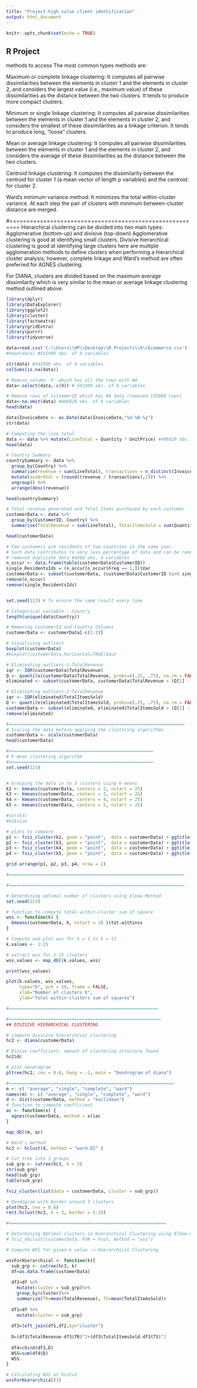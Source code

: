 ---
title: "Project-high value client identification"
output: html_document
---

```{r setup, include=FALSE}
knitr::opts_chunk$set(echo = TRUE)
```

## R Project


methods to access 
The most common types methods are:
  
Maximum or complete linkage clustering: It computes all pairwise dissimilarities
between the elements in cluster 1 and the elements in cluster 2, and considers 
the largest value (i.e., maximum value) of these dissimilarities as the distance
between the two clusters. It tends to produce more compact clusters.

Minimum or single linkage clustering: It computes all pairwise dissimilarities 
between the elements in cluster 1 and the elements in cluster 2, and considers 
the smallest of these dissimilarities as a linkage criterion. It tends to produce
long, “loose” clusters.

Mean or average linkage clustering: It computes all pairwise dissimilarities 
between the elements in cluster 1 and the elements in cluster 2, and considers 
the average of these dissimilarities as the distance between the two clusters.

Centroid linkage clustering: It computes the dissimilarity between the centroid
for cluster 1 (a mean vector of length p variables) and the centroid for 
cluster 2.

Ward’s minimum variance method: It minimizes the total within-cluster variance.
At each step the pair of clusters with minimum between-cluster distance are merged.

#=========================================================
Hierarchical clustering can be divided into two main types: 
Agglomerative (bottom-up) and divisive (top-down)
Agglomerative clustering is good at identifying small clusters. 
Divisive hierarchical clustering is good at identifying large clusters
here are multiple agglomeration methods to define clusters when performing a 
hierarchical cluster analysis; however, complete linkage and Ward’s method are 
often preferred for AGNES clustering. 

For DIANA, clusters are divided based on the maximum average dissimilarity 
which is very similar to the mean or average linkage clustering method outlined
above.

```{r}
library(dplyr)
library(DataExplorer)
library(ggplot2)
library(cluster)
library(factoextra)
library(gridExtra)
library(purrr)
library(tidyverse)

data=read.csv('C:\\Users\\HP\\Desktop\\R Projects\\6\\Ecommerce.csv')
#head(data) #541909 obs. of 9 variables

str(data) #541909 obs. of 9 variables
colSums(is.na(data))

# Remove column 'X' which has all the rows with NA
data<-select(data,-c(X)) # 541909 obs. of 8 variables

# Remove rows of CustomerID which has NA data (removed 135080 rows)
data<-na.omit(data) #406829 obs. of 8 variables
head(data)

data$InvoiceDate <- as.Date(data$InvoiceDate,"%d-%B-%y")
str(data)

# Computing the line total 
data <- data %>% mutate(LineTotal = Quantity * UnitPrice) #406829 obs. of 9 variables
head(data)

# Country Summary
countrySummary <- data %>% 
  group_by(Country) %>% 
  summarise(revenue = sum(LineTotal), transactions = n_distinct(InvoiceNo)) %>% 
  mutate(aveOrdVal = (round((revenue / transactions),2))) %>% 
  ungroup() %>% 
  arrange(desc(revenue)) 

head(countrySummary)

# Total revenue generated and Total Items purchased by each customer 
customerData <- data %>% 
  group_by(CustomerID, Country) %>% 
  summarise(TotalRevenue = sum(LineTotal), TotalItemsSold = sum(Quantity))

head(customerData)

# Few customers are residents of two countries in the same year.  
# Such data contributes to very less percentage of data and can be removed to ensure correct functionality for working with data.  
# removed duplicate data #4364 obs, 4 variables
n_occur <- data.frame(table(customerData$CustomerID)) 
single_ResidentsIds = (n_occur[n_occur$Freq == 1,])$Var
customerData <- subset(customerData, (customerData$CustomerID %in% single_ResidentsIds)) 
remove(n_occur) 
remove(single_ResidentsIds) 


set.seed(123) # To ensure the same result every time 

# Categorical variable - Country 
length(unique(data$Country))

# Removing CustomerId and Country Columns 
customerData <- customerData[-c(1:2)] 

# Visualizing outliers 
boxplot(customerData)
#boxplot(customerData,horizontal=TRUE)$out

# Eliminating outliers-1-TotalRevenue
iqr <- IQR(customerData$TotalRevenue) 
Q <- quantile(customerData$TotalRevenue, probs=c(.25, .75), na.rm = FALSE) 
eliminated <- subset(customerData, customerData$TotalRevenue > (Q[1] - 1.5*iqr) & customerData$TotalRevenue < (Q[2]+1.5*iqr)) 

# Eliminating outliers-2-TotalRevenue
iqr <- IQR(eliminated$TotalItemsSold) 
Q <- quantile(eliminated$TotalItemsSold, probs=c(.25, .75), na.rm = FALSE) 
customerData <- subset(eliminated, eliminated$TotalItemsSold > (Q[1] - 1.5*iqr) & eliminated$TotalItemsSold < (Q[2]+1.5*iqr)) 
remove(eliminated) 

#===================================================================
# Scaling the data before applying the clustering algorithms 
customerData <- scale(customerData)  
head(customerData)

#=======================================================
# K-mean clustering algorithm
#=======================================================
set.seed(123) 


# Grouping the data in to 3 clusters using k-means 
k2 <- kmeans(customerData, centers = 2, nstart = 25)
k3 <- kmeans(customerData, centers = 3, nstart = 25) 
k4 <- kmeans(customerData, centers = 4, nstart = 25)
k5 <- kmeans(customerData, centers = 5, nstart = 25)

#str(k3)
#k3$size

# plots to compare 
p1 <- fviz_cluster(k2, geom = "point",  data = customerData) + ggtitle("k = 2") 
p2 <- fviz_cluster(k3, geom = "point",  data = customerData) + ggtitle("k = 3") 
p3 <- fviz_cluster(k4, geom = "point",  data = customerData) + ggtitle("k = 4") 
p4 <- fviz_cluster(k5, geom = "point",  data = customerData) + ggtitle("k = 5") 

grid.arrange(p1, p2, p3, p4, nrow = 2)

#===================================================================

#===================================================================

# Determining optimal number of clusters using Elbow Method 
set.seed(123) 

# function to compute total within-cluster sum of square  
wss <- function(k) { 
  kmeans(customerData, k, nstart = 10 )$tot.withinss 
} 

# Compute and plot wss for k = 1 to k = 15 
k.values <- 1:15 

# extract wss for 2-15 clusters 
wss_values <- map_dbl(k.values, wss)

print(wss_values)

plot(k.values, wss_values, 
     type="b", pch = 19, frame = FALSE,  
     xlab="Number of clusters K", 
     ylab="Total within-clusters sum of squares")

#=========================================================

#==========================================================
## DIVISIVE HIERARCHICAL CLUSTERING 

# compute divisive hierarchical clustering 
hc2 <- diana(customerData) 

# Divise coefficient; amount of clustering structure found 
hc2$dc

# plot dendrogram
pltree(hc2, cex = 0.6, hang = -1, main = "Dendrogram of diana")

#===============================================================
m <- c( "average", "single", "complete", "ward") 
names(m) <- c( "average", "single", "complete", "ward") 
d <- dist(customerData, method = "euclidean")
# function to compute coefficient 
ac <- function(x) { 
  agnes(customerData, method = x)$ac 
} 

map_dbl(m, ac)

# Ward's method 
hc3 <- hclust(d, method = "ward.D2" ) 

# Cut tree into 3 groups 
sub_grp <- cutree(hc3, k = 3) 
str(sub_grp)
head(sub_grp)
table(sub_grp)

fviz_cluster(list(data = customerData, cluster = sub_grp))

# Dendogram with border around 3 clusters 
plot(hc3, cex = 0.6) 
rect.hclust(hc3, k = 3, border = 5:10)

#============================================================

# Determining Optimal clusters in Hierarchical Clustering using Elbow method 
# fviz_nbclust(customerData, FUN = hcut, method = "wss")

# Compute WSS for given k value -> Hierarchical Clustering 

wssForHierarchical <- function(k){ 
  sub_grp <- cutree(hc3, k) 
  df=as.data.frame(customerData) 
  
  df2=df %>% 
    mutate(cluster = sub_grp)%>% 
    group_by(cluster)%>% 
    summarize(TR=mean(TotalRevenue), TS=mean(TotalItemsSold)) 
  
  df1=df %>% 
    mutate(cluster = sub_grp) 
  
  df3=left_join(df1,df2,by="cluster") 
  
  D=(df3$TotalRevenue-df3$TR)^2+(df3$TotalItemsSold-df3$TS)^2 
  
  df4=cbind(df3,D) 
  WSS=sum(df4$D) 
  WSS 
} 

# Calculating WSS at hcut=3 
wssForHierarchical(3)

```
